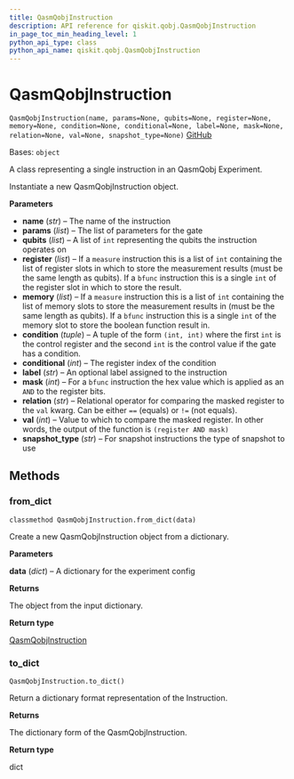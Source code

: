 ```yaml
---
title: QasmQobjInstruction
description: API reference for qiskit.qobj.QasmQobjInstruction
in_page_toc_min_heading_level: 1
python_api_type: class
python_api_name: qiskit.qobj.QasmQobjInstruction
---
```


# QasmQobjInstruction

<span id="qiskit.qobj.QasmQobjInstruction" />

`QasmQobjInstruction(name, params=None, qubits=None, register=None, memory=None, condition=None, conditional=None, label=None, mask=None, relation=None, val=None, snapshot_type=None)` [GitHub](https://github.com/qiskit/qiskit/tree/stable/0.19/qiskit/qobj/qasm_qobj.py "view source code")

Bases: `object`

A class representing a single instruction in an QasmQobj Experiment.

Instantiate a new QasmQobjInstruction object.

**Parameters**

*   **name** (*str*) – The name of the instruction
*   **params** (*list*) – The list of parameters for the gate
*   **qubits** (*list*) – A list of `int` representing the qubits the instruction operates on
*   **register** (*list*) – If a `measure` instruction this is a list of `int` containing the list of register slots in which to store the measurement results (must be the same length as qubits). If a `bfunc` instruction this is a single `int` of the register slot in which to store the result.
*   **memory** (*list*) – If a `measure` instruction this is a list of `int` containing the list of memory slots to store the measurement results in (must be the same length as qubits). If a `bfunc` instruction this is a single `int` of the memory slot to store the boolean function result in.
*   **condition** (*tuple*) – A tuple of the form `(int, int)` where the first `int` is the control register and the second `int` is the control value if the gate has a condition.
*   **conditional** (*int*) – The register index of the condition
*   **label** (*str*) – An optional label assigned to the instruction
*   **mask** (*int*) – For a `bfunc` instruction the hex value which is applied as an `AND` to the register bits.
*   **relation** (*str*) – Relational operator for comparing the masked register to the `val` kwarg. Can be either `==` (equals) or `!=` (not equals).
*   **val** (*int*) – Value to which to compare the masked register. In other words, the output of the function is `(register AND mask)`
*   **snapshot\_type** (*str*) – For snapshot instructions the type of snapshot to use

## Methods

### from\_dict

<span id="qiskit.qobj.QasmQobjInstruction.from_dict" />

`classmethod QasmQobjInstruction.from_dict(data)`

Create a new QasmQobjInstruction object from a dictionary.

**Parameters**

**data** (*dict*) – A dictionary for the experiment config

**Returns**

The object from the input dictionary.

**Return type**

[QasmQobjInstruction](qiskit.qobj.QasmQobjInstruction "qiskit.qobj.QasmQobjInstruction")

### to\_dict

<span id="qiskit.qobj.QasmQobjInstruction.to_dict" />

`QasmQobjInstruction.to_dict()`

Return a dictionary format representation of the Instruction.

**Returns**

The dictionary form of the QasmQobjInstruction.

**Return type**

dict

